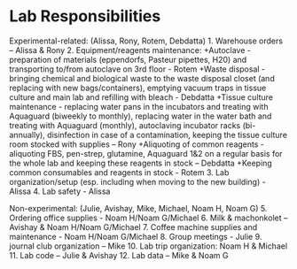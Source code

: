 # Lab Responsibilities {#labResponsibilities}

Experimental-related:
(Alissa, Rony, Rotem, Debdatta)
1. Warehouse orders – Alissa & Rony
2. Equipment/reagents maintenance:
	+Autoclave - preparation of materials (eppendorfs, Pasteur pipettes, H20) and transporting to/from autoclave on 3rd floor - Rotem
	+Waste disposal - bringing chemical and biological waste to the waste disposal closet (and replacing with new bags/containers), emptying vacuum traps in tissue culture and main lab and refilling with bleach - Debdatta
	+Tissue culture maintenance - replacing water pans in the incubators and treating with Aquaguard (biweekly to monthly), replacing water in the water bath and treating with Aquaguard (monthly), autoclaving incubator racks (bi-annually), disinfection in case of a contamination, keeping the tissue culture room stocked with supplies – Rony
	+Aliquoting of common reagents - aliquoting FBS, pen-strep, glutamine, Aquaguard 1&2 on a regular basis for the whole lab and keeping these reagents in stock – Debdatta
	+Keeping common consumables and reagents in stock - Rotem
3. Lab organization/setup (esp. including when moving to the new building) - Alissa
4. Lab safety - Alissa

Non-experimental:
 (Julie, Avishay, Mike, Michael, Noam H, Noam G)
5. Ordering office supplies - Noam H/Noam G/Michael
6. Milk & machonkolet – Avishay & Noam H/Noam G/Michael
7. Coffee machine supplies and maintenance - Noam H/Noam G/Michael
8. Group meetings  - Julie
9. journal club organization – Mike
10. Lab trip organization: Noam H & Michael 
11. Lab code – Julie & Avishay
12. Lab data – Mike & Noam G





